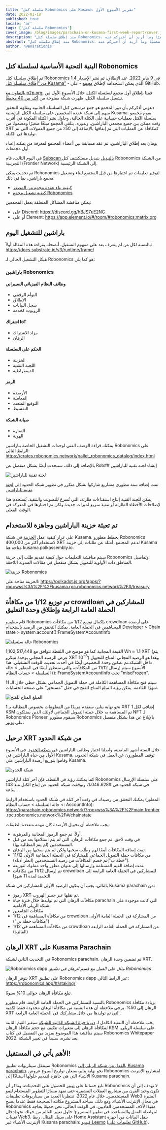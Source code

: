 ```yaml
---
title: "سلسلة كتل Robonomics على Kusama: تقرير الأسبوع الأول"
date: 2022-01-18
published: true
locale: 'ar'
tags: ['سلسلة كتل Robonomics']
cover_image: /blog/images/parachain-on-kusama-first-week-report/cover.jpg
description: "منذ إطلاق سلسلة كتل Robonomics، تمكنا من إكمال مجموعة كبيرة من المهام، ولذلك، أشكر كل من تخلّى مبكرًا عن وجباتهم اللذيذة والشامبانيا والرحلات إلى الأصدقاء والعائلة في 2 و 3 يناير :) المعلومات أدناه هي ما شاركت فيه شخصيًا وما أريد أن أخبركم عنه."
abstract: "منذ إطلاق سلسلة كتل Robonomics، تمكنا من إكمال مجموعة كبيرة من المهام، ولذلك، أشكر كل من تخلّى مبكرًا عن وجباتهم اللذيذة والشامبانيا والرحلات إلى الأصدقاء والعائلة في 2 و 3 يناير :) المعلومات أدناه هي ما شاركت فيه شخصيًا وما أريد أن أخبركم عنه."
author: '@ensrationis'
---
```


## البنية التحتية الأساسية لسلسلة كتل Robonomics

تم [إطلاق سلسلة كتل Robonomics في 9 يناير 2022](https://twitter.com/EnsRationis/status/1480139879057174530). عند الإطلاق، تم نشر [الإصدار 1.4 من "إطلاق سلسلة كتل Kusama"](https://github.com/airalab/robonomics/releases/tag/v1.4.0) - الذي يمكن استخدامه لإطلاق [مجمع](https://wiki.polkadot.network/docs/learn-collator) - على GitHub.

[بالتعاون مع p2p.org](https://economy.p2p.org/p2p-validator-and-robonomics-announce-partnership-for-launch-of-parachains-on-kusama/), قمنا بإطلاق أول مجمع لسلسلة الكتل. خلال الأسبوع الأول من تشغيل سلسلة الكتل، ظهرت شبكة مفتوحة من [أكثر من 40 مجمعًا](https://telemetry.parachain.robonomics.network/#/Robonomics).

دعوني أذكركم بأن دور المجمع هو جمع مرشحي كتل السلسلة الجانبية ونقلهم للتحقق منهم إلى شبكة عقدة المحققين على سلسلة الكتل الرئيسية Kusama. يقوم مجمعو سلسلة الكتل بعمليات حسابية على الكتلة الحالية، وحاول نشر الكتلة المكونة في أقرب وقت ممكن بين جميع مجمعي الباراشين. وبدوره، يتلقى المجمع مبلغًا صغيرًا ومضمونًا من XRT كمكافأة عن العمليات التي تم إنفاقها بالإضافة إلى 50٪ من جميع العمولات التي تم توليدها في الكتلة.

يومان بعد إطلاق الباراشين، تم عقد مسابقة بين أعضاء المجتمع لمعرفة من يمكنه إعداد أول مجمعات.

في اليوم الثالث، قام [Subscan بالتبديل](https://twitter.com/AIRA_Robonomics/status/1480833207834664960) بتبديل مستكشف كتل Robonomics من الشبكة التجريبية (Frontier Network) إلى الشبكة الرئيسية.

تم تحديث ويكي Robonomics لتوفير تعليمات تم اختبارها من قبل المجتمع لبناء وتشغيل مجمع باراشين، بما في ذلك:

- [كيفية بناء عقدة مجمع من المصدر](https://wiki.robonomics.network/docs/en/how-to-build-collator-node/)
- [كيفية تشغيل مجمع Robonomics](https://wiki.robonomics.network/docs/en/how-to-launch-the-robonomics-collator/)

يمكن مناقشة المشاكل المتعلقة بعمل المجمعين:

- على Discord: https://discord.gg/hBJS7uE2NC
- أو على Element: https://app.element.io/#/room/#robonomics:matrix.org

## باراشين للتشغيل اليوم

بالنسبة لكل من لم يتعرف بعد على مفهوم التشغيل، أنصحك بقراءة هذه المقالة أولاً: https://docs.substrate.io/v3/runtime/frame/

هيكل التشغيل الحالي لـ Robonomics هو كما يلي:

<TextCard>

### باراشين Robonomics

#### وظائف النظام الفيزيائي السيبراني
- التوأم الرقمي
- الإطلاق
- سجل البيانات
- الروبوت كخدمة

#### اشتراك IoT
- مزاد الاشتراك
- الرهان

#### الحكم على السلسلة
- الخزينة
- اللجنة التقنية
- الديمقراطية

#### الرمز
- الأرصدة
- المعاملة
- التوقيع المتعدد
- التقسيط

#### صيانة الشبكة
- المنارة
- الهوية

</TextCard>

يمكنك قراءة الوصف الفني لوحدات التشغيل الخاصة بباراشين Robonomics على الرابط التالي: https://crates.robonomics.network/pallet_robonomics_datalog/index.html

بالإضافة إلى ذلك، سنتحدث أيضًا بشكل منفصل عن Rob## إنشاء لجنة تقنية للباراشين

![لجنة تقنية للباراشين](/blog/images/parachain-on-kusama-first-week-report/1-parachain-technical-committee.png)

تمت إضافة ستة مطوري مشاريع شاركوا بشكل متكرر في تطوير شبكة الحدود إلى [لجنة تقنية للباراشين](https://wiki.polkadot.network/ru-RU/docs/learn-governance#technical-committee).

يمكن للجنة الفنية إنتاج استفتاءات طارئة، التي تُسرع للتصويت والتنفيذ. يُستخدم هذا لإصلاحات الأخطاء الطارئة أو تنفيذ سريع لميزات جديدة ولكن تم اختبارها في المعركة في الوقت الفعلي.

## تم تعبئة خزينة الباراشين وجاهزة للاستخدام

على غرار كيفية عمل [الخزينة](https://wiki.polkadot.network/ru-RU/docs/learn-treasury) في شبكة Kusama، يخطط مطورو Robonomics لاستخدام أكثر من 400,000 XRT لدعم المجتمع. أمثلة عن طلبات إلى خزينة Kusama متاحة هنا kusama.polkassembly.io.

سيتم مناقشة التعليمات حول كيفية تقديم طلب إلى خزينة Robonomics وتفاصيل المناطق ذات الأولوية للتمويل بشكل منفصل في مقالات المدونة اللاحقة.

![خزينة Robonomics](/blog/images/parachain-on-kusama-first-week-report/2-Treasury.png)

الخزينة متاحة على: https://polkadot.js.org/apps/?rpc=wss%3A%2F%2Fkusama.rpc.robonomics.network%2F#/treasury

## تم توزيع 1/12 من مكافأة crowdloan للمشاركين في الحملة العامة الرابعة وإطلاق وحدة التعليق

قام مطورو Robonomics بإكمال توزيع 1/12 من مكافآت crowdloan على أرصدة المساهمين في الحملة العامة. يمكنك التحقق من الرصيد باستخدام Developer > Chain state > system.account():FrameSystemAccountInfo

![حالة سلسلة Robonomics](/blog/images/parachain-on-kusama-first-week-report/3-chain-state.png)

القيمة المجانية كما هو موضح في اللقطة تتوافق مع 1,102,517,448 Wn ≈ 1.1 XRT (يتم عرض الرصيد المجاني بوحدة ميكرو XRT 10<sup>−6</sup>) وهذا هو الرصيد المجاني المتاح للتحويل داخل الشبكة.تم تمكين وحدة التخصيص أيضًا في أحدث تحديث للوقت التشغيلي. هذا الأسبوع سيتم إرسال 11/12 من المكافآت، والتي ستظهر أيضًا في المطور > حالة السلسلة > حساب النظام (): FrameSystemAccountInfo تحت "miscFrozen".

سيتم فتح مكافأة المساهمة الكاملة في حملة التمويل الجماعي بشكل خطي خلال الـ 11 شهرًا القادمة. يمكن رؤية المبلغ المتاح للفتح في حقل "مستحق" على صفحة الحسابات.

![المبلغ المتاح للفتح](/blog/images/parachain-on-kusama-first-week-report/4-amount-available.png)

نحو نهاية يناير، سنقدم مزيدًا من المعلومات بخصوص المطالبة بـ 1 XRT إضافي لكل 1 KSM تم المساهمة به خلال حملة التمويل الجماعي لأولئك الذين يمتلكون NFT لـ Robonomics Pioneer. سيقوم مطورو Robonomics بالإبلاغ عن هذا بشكل منفصل على [تويتر](https://twitter.com/AIRA_Robonomics).

## ترحيل XRT من شبكة الحدود

خلال الستة أشهر الماضية، واصلنا اختبار وظائف الباراشين في [شبكة الحدود](https://robonomics.network/blog/robonomics-frontier/). في الأسبوع الأول من حياة الباراشين في Kusama، توقف المطورون عن العمل في شبكة الحدود، وقاموا بتوزيع أرصدة الباراشين على Kusama.

![شبكة الحدود](/blog/images/parachain-on-kusama-first-week-report/5-frontier-network.png)

كما يمكنك رؤية في اللقطة، فإن آخر كتلة لباراشين Robonomics على سلسلة الإرسال في شبكة الحدود هي #1،046،628، وتوقفت شبكة الحدود عن إنتاج الكتل منذ 143 ساعة.

يمكنك التحقق من رصيدك في وقت آخر كتلة في شبكة الحدود باستخدام الرابط (المطور > حالة السلسلة > حساب النظام: AccountInfo): 
https://parachain.robonomics.network/?rpc=wss%3A%2F%2Fmain.frontier .rpc.robonomics.network%2F#/chainstate 

يجب ملاحظة أن تحويل الأرصدة كان مهمة متعددة الطبقات:
- أولاً، تم جمع الرموز المجانية والمرهونة.
- في وقت لاحق، تم جمع مكافآت الرهان، التي لم يتم استلامها بعد من قبل المستخدمين (لم يتم المطالبة بها).
- تمت إضافة المكافآت أيضًا لهم وطُلب سحبها ولكن لم يتم سحبها من الرهان.
- 11/12 من مكافآت حملة التمويل الجماعي للمشاركة في الحملة الجماعية الأولى ("خطة ب")تم خصم المكافآت من رصيد المستخدمين (انظر أدناه).
- تمت إضافة القيم المستلمة وإرسالها إلى عنوان مطور واحد مملوك لتوزيعه.
- تم إرسال 11/12 من مكافآت crowdloan للمشاركين في الحملة العامة الرابعة إلى التجميد لمدة 11 شهرًا.

بالتالي، يجب أن يتكون الرصيد الأولي للمشاركين في شبكة Kusama parachain من:
- رموز XRT تم نقلها عبر جسر الهروب.
- مكافآت الرهان التي تم توليدها خلال فترة حياة parachain التي كانت موجودة على شبكة الريلي الأمامية.
- مكافآت الجامعين
- 1/12 من مكافأة المساهمة في crowdloan من المشاركة في الحملة العامة الأولى ("مكافآت خطة بي")
- 1/12 من مكافآت المساهمة في crowdloan من المشاركة في الحملة العامة الرابعة (الفائزة)

## الرهان XRT على Kusama Parachain

في التحديث الثاني لشبكة Robonomics parachain، تم تضمين وحدة الرهان XRT.

![Robonomics dapp](/blog/images/parachain-on-kusama-first-week-report/6-Robonomics-dapp.png)
*مثال على العمل مع قسم الرهان في تطبيق Robonomics*

يتوفر الرهان XRT على تطبيق Robonomics dapp عبر الرابط التالي: https://robonomics.app/#/staking/

تبلغ مكافأة الرهان حوالي 10% سنويًا.

بالنسبة للمشاركين في الحملة العامة الرابعة، قام مطورو Robonomics بزيادة مكافأة الرهان إلى 50%. يرجى ملاحظة أن هذه النسبة من مكافأة الرهان محدودة فقط لكمية XRT التي تم توليدها من خلال مشاركتك في الحملة العامة الرابعة.

يجب ملاحظة أن التنفيذ الكامل لـ [دورة حياة الشبكة الذاتية للشبكة](https://robonomics.network/blog/automating-kusama-crowdloan-campaigns/) سيغير القيم الثابتة لمكافأة الرهان إلى متغيرات تتكيف مع حجم مكافأة الرهان KSM على سلسلة الريلي. سيتم مناقشة هذا الموضوع بمزيد من التفصيل في كتاب Robonomics Whitepaper 2022. بعد نشره، سنبدأ في تغيير الشبكة.

## الأهم يأتي في المستقبل!

سينتقل سيناريوات تطبيق Robonomics [بالفعل من شبكة الريلي إلى Kusama parachain](https://twitter.com/EnsRationis/status/1481900111856906240). نحو نهاية يناير،سنعلن تواريخ أسبوع عروض Robonomics لمشاريع الإنترنت الأشياء التي هي جاهزة لتقديم حلولها استنادًا إلى Kusama parachain.

تابع حسابنا على [تويتر](https://twitter.com/AIRA_Robonomics) للحصول على التحديثات، وتذكر أن Robonomics لا تهدف إلى أن تكون وحيد القرن بين مشاريع العملات المشفرة حتى نمهد مسارًا للتطوير المستدام لنمو المستخدمين. خلال عام 2022، تنتظرنا العديد من سيناريوهات تطبيقات Web3 المثيرة في مجال الإنترنت الأشياء. ومع ذلك، سيأخذ المشروع مكانته الصحيحة فقط عندما يصبح Robonomics مفيدًا لآلاف المستخدمين العاديين. في الوقت الحالي، نحن جميعًا بحاجة لمواصلة العمل والمساعدة في تطوير المشروع؛ حاول تغيير العالم من حولك نحو إدخال تقنيات Web3، على سبيل المثال، ربط Home Assistant بنقل البيانات من أجهزة الإنترنت الأشياء عبر Kusama parachain: [فيديو Leemo](https://www.youtube.com/watch?v=iB2Z8HtERgs) ([تعليمات على GitHub](https://github.com/airalab/robonomics-smarthome)).
